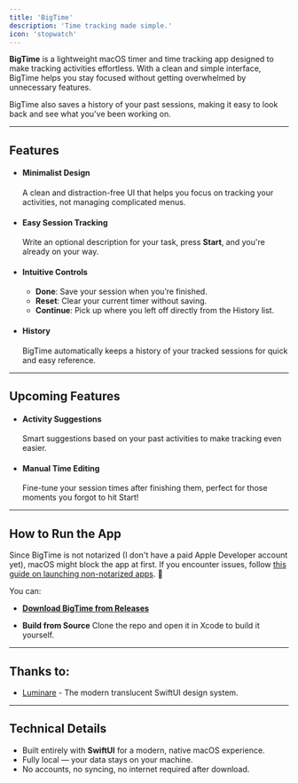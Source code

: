 ```yaml
---
title: 'BigTime'
description: 'Time tracking made simple.'
icon: 'stopwatch'
---
```


**BigTime** is a lightweight macOS timer and time tracking app designed to make tracking activities effortless. With a clean and simple interface, BigTime helps you stay focused without getting overwhelmed by unnecessary features.

BigTime also saves a history of your past sessions, making it easy to look back and see what you've been working on.

---

## Features

- #### Minimalist Design
  A clean and distraction-free UI that helps you focus on tracking your activities, not managing complicated menus.
- #### Easy Session Tracking
  Write an optional description for your task, press **Start**, and you're already on your way.
- #### Intuitive Controls
  - **Done**: Save your session when you’re finished.
  - **Reset**: Clear your current timer without saving.
  - **Continue**: Pick up where you left off directly from the History list.
- #### History
  BigTime automatically keeps a history of your tracked sessions for quick and easy reference.

---

## Upcoming Features

- #### Activity Suggestions
  Smart suggestions based on your past activities to make tracking even easier.
- #### Manual Time Editing
  Fine-tune your session times after finishing them, perfect for those moments you forgot to hit Start!

---

## How to Run the App

Since BigTime is not notarized (I don't have a paid Apple Developer account yet), macOS might block the app at first.
If you encounter issues, follow [this guide on launching non-notarized apps](https://appleinsider.com/inside/macos/tips/how-to-launch-any-macos-app-even-those-not-notarized-by-apple). 🍏

You can:

- **[Download BigTime from Releases](https://github.com/asboy2035/BigTime/releases)**

- **Build from Source**
  Clone the repo and open it in Xcode to build it yourself.

---

## Thanks to:
- [Luminare](https://github.com/MrKai77/Luminare) - The modern translucent SwiftUI design system.

---

## Technical Details

- Built entirely with **SwiftUI** for a modern, native macOS experience.
- Fully local — your data stays on your machine.
- No accounts, no syncing, no internet required after download.
